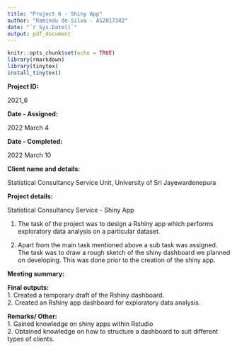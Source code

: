 ---
title: "Project 6 - Shiny App"
author: "Ramindu de Silva - AS2017342"
date: "`r Sys.Date()`"
output: pdf_document
---

```{r setup, include=FALSE}
knitr::opts_chunk$set(echo = TRUE)
library(rmarkdown)
library(tinytex)
install_tinytex()
```

**Project ID:**

2021_6

**Date - Assigned: **

2022 March 4

**Date - Completed:**

2022 March 10

**Client name and details:**

Statistical Consultancy Service Unit, University of Sri Jayewardenepura

**Project details:**

Statistical Consultancy Service - Shiny App  

1. The task of the project was to design a Rshiny app which performs exploratory data analysis on a particular dataset.  

2. Apart from the main task mentioned above a sub task was assigned. The task was to draw a rough sketch of the shiny dashboard we planned on developing. This was done prior to the creation of the shiny app. 

**Meeting summary:**

\begin{table}[ht]
\begin{tabular}{p{0.1\linewidth}|p{1\linewidth}}
\hline
\multicolumn{2}{|l|}{Date: 4 March 2022} \\ \hline
      Time     &      1.00pm - 3.00pm     \\ \hline
       Mode    &     Zoom      \\ \hline
       Description    &     Introduction to Rshiny and the need for the creation of such a dashboard were discussed. Furthermore, suitable data visualization and presentation techniques within the dashboard along with aspects on dashboard structure were discussed.  \\ \hline
\end{tabular}
\end{table}

\begin{table}[ht]
\begin{tabular}{p{0.1\linewidth}|p{1\linewidth}}
\hline
\multicolumn{2}{|l|}{Date: 18 March 2022} \\ \hline
      Time     &      1.00pm - 3.00pm     \\ \hline
       Mode    &     Zoom      \\ \hline
       Description    &     Presentation of created Rshiny app and obtained feedback on how to improve the application  \\ \hline
\end{tabular}
\end{table}

**Final outputs:**  
1. Created a temporary draft of the Rshiny dashboard.      
2. Created an Rshiny app dashboard for exploratory data analysis.  

**Remarks/ Other:**  
1. Gained knowledge on shiny apps within Rstudio    
2. Obtained knowledge on how to structure a dashboard to suit different types of clients.



